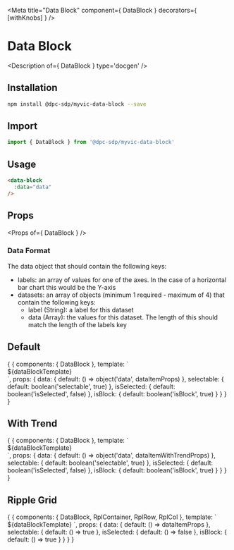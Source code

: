 
<Meta title="Data Block" component={ DataBlock } decorators={ [withKnobs] } />

# Data Block

<Description of={ DataBlock } type='docgen' />

## Installation

```bash
npm install @dpc-sdp/myvic-data-block --save
```

## Import

```javascript
import { DataBlock } from '@dpc-sdp/myvic-data-block'
```

## Usage

```html
<data-block
  :data="data"
/>
```

## Props

<Props of={ DataBlock } />

### Data Format
The data object that should contain the following keys:
- labels: an array of values for one of the axes. In the case of a horizontal bar chart this would be the Y-axis
- datasets: an array of objects (minimum 1 required - maximum of 4) that contain the following keys:
  - label (String): a label for this dataset
  - data (Array): the values for this dataset. The length of this should match the length of the labels key

## Default

<Preview>
  <Story name="Default">
    {
      {
        components: { DataBlock },
        template: `
        <div style="width: 200px;">
          ${dataBlockTemplate}
        </div>
       `,
        props: {
          data: {
            default: () => object('data', dataItemProps)
          },
          selectable: {
            default: boolean('selectable', true)
          },
          isSelected: {
            default: boolean('isSelected', false)
          },
          isBlock: {
            default: boolean('isBlock', true)
          }
        }
      }
    }
  </Story>
</Preview>

## With Trend

<Preview>
  <Story name="With Trend">
    {
      {
        components: { DataBlock },
        template: `
        <div style="width: 200px;">
          ${dataBlockTemplate}
        </div>
       `,
        props: {
          data: {
            default: () => object('data', dataItemWithTrendProps)
          },
          selectable: {
            default: boolean('selectable', true)
          },
          isSelected: {
            default: boolean('isSelected', false)
          },
          isBlock: {
            default: boolean('isBlock', true)
          }
        }
      }
    }
  </Story>
</Preview>

## Ripple Grid

<Preview>
  <Story name="Ripple Grid">
    {
      {
       components: { DataBlock, RplContainer, RplRow, RplCol },
       template: `
        <RplContainer style="width: 100%">
          <rpl-row>
            <rpl-col cols=1></rpl-col>
            <rpl-col cols=3>
              ${dataBlockTemplate}
            </rpl-col>
            <rpl-col cols=1></rpl-col>
          </rpl-row>
        </RplContainer>
       `,
       props: {
        data: { default: () => dataItemProps },
        selectable: { default: () => true },
        isSelected: { default: () => false },
        isBlock: { default: () => true }
       }
      }
    }
  </Story>
</Preview>

